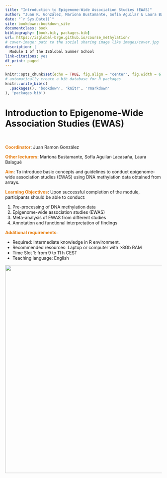 ```yaml
--- 
title: "Introduction to Epigenome-Wide Association Studies (EWAS)"
author: "Juan R. González, Mariona Bustamante, Sofía Aguilar & Laura Balagué"
date: "`r Sys.Date()`"
site: bookdown::bookdown_site
documentclass: book
bibliography: [book.bib, packages.bib]
url: https://isglobal-brge.github.io/course_methylation/
# cover-image: path to the social sharing image like images/cover.jpg
description: |
  Module 1 of the ISGlobal Summer School
link-citations: yes
df_print: paged
---
```


```r
knitr::opts_chunk$set(echo = TRUE, fig.align = "center", fig.width = 6, fig.height = 4, cache = T, fig.path = "./plots/")
# automatically create a bib database for R packages
knitr::write_bib(c(
  .packages(), 'bookdown', 'knitr', 'rmarkdown'
), 'packages.bib')
```

# Introduction to Epigenome-Wide Association Studies (EWAS) {-}
&nbsp;

<span style="color:#E78015">**Coordinator**</span>: Juan Ramon González
&nbsp;

<span style="color:#E78015">**Other lecturers**</span>: Mariona Bustamante, Sofía Aguilar-Lacasaña, Laura Balagué
&nbsp;

<span style="color:#E78015">**Aim**</span>: To introduce basic concepts and guidelines to conduct epigenome-wide association studies (EWAS) using DNA methylation data obtained from arrays.
&nbsp;

<span style="color:#E78015">**Learning Objectives**</span>: Upon successful completion of the module, participants should be able to conduct:

1. Pre-processing of DNA methylation data
2. Epigenome-wide association studies (EWAS)
3. Meta-analysis of EWAS from different studies
4. Annotation and functional interpretation of findings
&nbsp;

<span style="color:#E78015">**Additional requirements**</span>:

* Required: Intermediate knowledge in R environment.
* Recommended resources: Laptop or computer with >8Gb RAM
* Time Slot 1: from 9 to 11 h CEST
* Teaching language: English

![](images/summer-school.png){width="668"}
